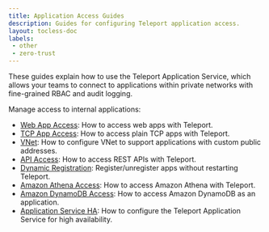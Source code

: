 ```yaml
---
title: Application Access Guides
description: Guides for configuring Teleport application access.
layout: tocless-doc
labels:
 - other
 - zero-trust
---
```


These guides explain how to use the Teleport Application Service, which allows
your teams to connect to applications within private networks with fine-grained
RBAC and audit logging.

Manage access to internal applications:

- [Web App Access](connecting-apps.mdx): How to access web apps with Teleport.
- [TCP App Access](tcp.mdx): How to access plain TCP apps with Teleport.
- [VNet](vnet.mdx): How to configure VNet to support applications with custom public addresses.
- [API Access](api-access.mdx): How to access REST APIs with Teleport.
- [Dynamic Registration](dynamic-registration.mdx): Register/unregister apps without restarting Teleport.
- [Amazon Athena Access](amazon-athena.mdx): How to access Amazon Athena with Teleport.
- [Amazon DynamoDB Access](dynamodb.mdx): How to access Amazon DynamoDB as an application.
- [Application Service HA](ha.mdx): How to configure the Teleport Application Service for high availability. 
